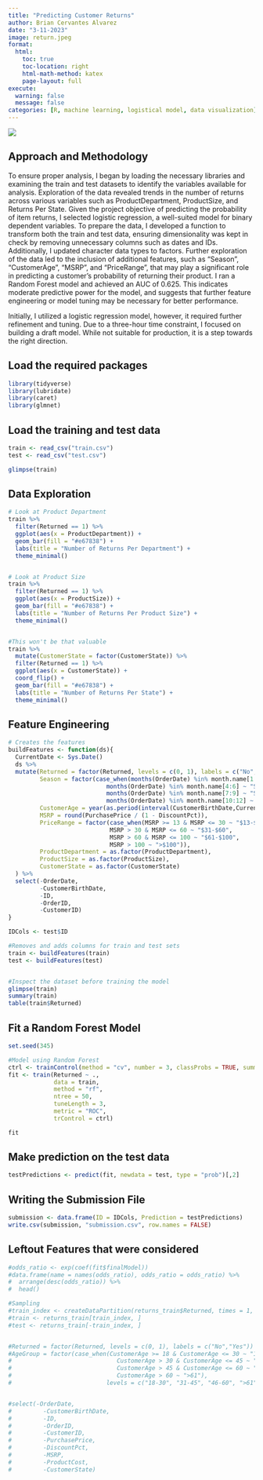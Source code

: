 ```yaml
---
title: "Predicting Customer Returns"
author: Brian Cervantes Alvarez
date: "3-11-2023"
image: return.jpeg
format:
  html:
    toc: true
    toc-location: right
    html-math-method: katex
    page-layout: full
execute: 
  warning: false
  message: false
categories: [R, machine learning, logistical model, data visualization]
---
```


![](return.jpeg)

## Approach and Methodology

To ensure proper analysis, I began by loading the necessary libraries and examining the train and test datasets to identify the variables available for analysis. Exploration of the data revealed trends in the number of returns across various variables such as ProductDepartment, ProductSize, and Returns Per State. Given the project objective of predicting the probability of item returns, I selected logistic regression, a well-suited model for binary dependent variables. To prepare the data, I developed a function to transform both the train and test data, ensuring dimensionality was kept in check by removing unnecessary columns such as dates and IDs. Additionally, I updated character data types to factors. Further exploration of the data led to the inclusion of additional features, such as "Season", "CustomerAge", "MSRP", and "PriceRange", that may play a significant role in predicting a customer's probability of returning their product. I ran a Random Forest model and achieved an AUC of 0.625. This indicates moderate predictive power for the model, and suggests that further feature engineering or model tuning may be necessary for better performance.

Initially, I utilized a logistic regression model, however, it required further refinement and tuning. Due to a three-hour time constraint, I focused on building a draft model. While not suitable for production, it is a step towards the right direction.

## Load the required packages

```r
library(tidyverse)
library(lubridate)
library(caret)
library(glmnet)
```

## Load the training and test data

```r
train <- read_csv("train.csv") 
test <- read_csv("test.csv") 

glimpse(train)
```

## Data Exploration

```r
# Look at Product Department
train %>% 
  filter(Returned == 1) %>%
  ggplot(aes(x = ProductDepartment)) +
  geom_bar(fill = "#e67838") +
  labs(title = "Number of Returns Per Department") + 
  theme_minimal()


# Look at Product Size
train %>% 
  filter(Returned == 1) %>%
  ggplot(aes(x = ProductSize)) +
  geom_bar(fill = "#e67838") +
  labs(title = "Number of Returns Per Product Size") + 
  theme_minimal()


#This won't be that valuable
train %>% 
  mutate(CustomerState = factor(CustomerState)) %>%
  filter(Returned == 1) %>%
  ggplot(aes(x = CustomerState)) +
  coord_flip() +
  geom_bar(fill = "#e67838") +
  labs(title = "Number of Returns Per State") + 
  theme_minimal()


```

## Feature Engineering

```r
# Creates the features
buildFeatures <- function(ds){
  CurrentDate <- Sys.Date()
  ds %>%
  mutate(Returned = factor(Returned, levels = c(0, 1), labels = c("No","Yes")),
         Season = factor(case_when(months(OrderDate) %in% month.name[1:3] ~ "Winter",
                            months(OrderDate) %in% month.name[4:6] ~ "Spring",
                            months(OrderDate) %in% month.name[7:9] ~ "Summer",
                            months(OrderDate) %in% month.name[10:12] ~ "Fall")), 
         CustomerAge = year(as.period(interval(CustomerBirthDate,CurrentDate))),
         MSRP = round(PurchasePrice / (1 - DiscountPct)),
         PriceRange = factor(case_when(MSRP >= 13 & MSRP <= 30 ~ "$13-$30",
                             MSRP > 30 & MSRP <= 60 ~ "$31-$60",
                             MSRP > 60 & MSRP <= 100 ~ "$61-$100",
                             MSRP > 100 ~ ">$100")),
         ProductDepartment = as.factor(ProductDepartment),
         ProductSize = as.factor(ProductSize),
         CustomerState = as.factor(CustomerState)
  ) %>%
  select(-OrderDate, 
         -CustomerBirthDate, 
         -ID, 
         -OrderID, 
         -CustomerID)
}

IDCols <- test$ID

#Removes and adds columns for train and test sets
train <- buildFeatures(train)
test <- buildFeatures(test)


#Inspect the dataset before training the model
glimpse(train)
summary(train)
table(train$Returned)

```

## Fit a Random Forest Model

```r
set.seed(345)

#Model using Random Forest 
ctrl <- trainControl(method = "cv", number = 3, classProbs = TRUE, summaryFunction = twoClassSummary)
fit <- train(Returned ~ .,
             data = train, 
             method = "rf",
             ntree = 50,
             tuneLength = 3,
             metric = "ROC",
             trControl = ctrl)

fit

```

## Make prediction on the test data

```r
testPredictions <- predict(fit, newdata = test, type = "prob")[,2]
```

## Writing the Submission File

```r
submission <- data.frame(ID = IDCols, Prediction = testPredictions)
write.csv(submission, "submission.csv", row.names = FALSE)
```

## Leftout Features that were considered

```r

#odds_ratio <- exp(coef(fit$finalModel))
#data.frame(name = names(odds_ratio), odds_ratio = odds_ratio) %>%  
#  arrange(desc(odds_ratio)) %>% 
#  head()

#Sampling
#train_index <- createDataPartition(returns_train$Returned, times = 1, p = 0.7, list = FALSE)
#train <- returns_train[train_index, ]
#test <- returns_train[-train_index, ]


#Returned = factor(Returned, levels = c(0, 1), labels = c("No","Yes"))
#AgeGroup = factor(case_when(CustomerAge >= 18 & CustomerAge <= 30 ~ "18-30",
#                              CustomerAge > 30 & CustomerAge <= 45 ~ "31-45",
#                              CustomerAge > 45 & CustomerAge <= 60 ~ "46-60",
#                              CustomerAge > 60 ~ ">61"),
#                           levels = c("18-30", "31-45", "46-60", ">61"))


#select(-OrderDate, 
#         -CustomerBirthDate, 
#         -ID, 
#         -OrderID, 
#         -CustomerID,
#         -PurchasePrice,
#         -DiscountPct,
#         -MSRP,
#         -ProductCost,
#         -CustomerState)
```
